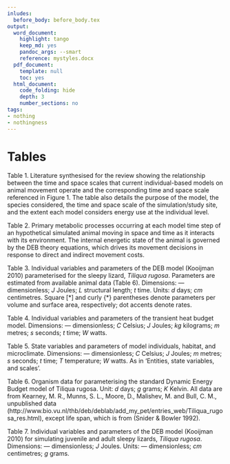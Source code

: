 ```yaml
---
inludes:
  before_body: before_body.tex
output:
  word_document:
    highlight: tango
    keep_md: yes
    pandoc_args: --smart
    reference: mystyles.docx
  pdf_document:
    template: null
    toc: yes
  html_document:
    code_folding: hide
    depth: 3
    number_sections: no
tags:
- nothing
- nothingness
---
```


<script type="text/x-mathjax-config">
  MathJax.Hub.Config({ TeX: { equationNumbers: {autoNumber: "all"} } });
</script>

# Tables

Table 1. Literature synthesised for the review showing the relationship between the time and space scales that current individual-based models on animal movement operate and the corresponding time and space scale referenced in Figure 1. The table also details the purpose of the model, the species considered, the time and space scale of the simulation/study site, and the extent each model considers energy use at the individual level.  

Table 2. Primary metabolic processes occurring at each model time step of an hypothetical simulated animal moving in space and time as it interacts with its environment. The internal energetic state of the animal is governed by the DEB theory equations, which drives its movement decisions in response to direct and indirect movement costs. 

Table 3. Individual variables and parameters of the DEB model (Kooijman 2010) parameterised for the sleepy lizard, _Tiliqua rugosa_. Parameters are estimated from available animal data (Table 6). Dimensions: --- dimensionless; _J_ Joules; _L_ structural length; _t_ time. Units: _d_ days; _cm_ centimetres. Square [*] and curly {*} parentheses denote parameters per volume and surface area, respectively; dot accents denote rates.  

Table 4. Individual variables and parameters of the transient heat budget model. Dimensions: --- dimensionless; _C_ Celsius; _J_ Joules; _kg_ kilograms; _m_ metres; _s_ seconds; _t_ time; _W_ watts.  

Table 5. State variables and parameters of model individuals, habitat, and microclimate. Dimensions: --- dimensionless; _C_ Celsius; _J_ Joules; _m_ metres; _s_ seconds; _t_ time; _T_ temperature; _W_ watts. As in ‘Entities, state variables, and scales’.  

Table 6. Organism data for parameterising the standard Dynamic Energy Budget model of Tiliqua rugosa. Unit: _d_ days; _g_ grams; _K_ Kelvin. All data are from Kearney, M. R., Munns, S. L., Moore, D., Malishev, M. and Bull, C. M., unpublished data (http://www.bio.vu.nl/thb/deb/deblab/add_my_pet/entries_web/Tiliqua_rugosa_res.html), except life span, which is from (Snider & Bowler 1992).  

Table 7. Individual variables and parameters of the DEB model (Kooijman 2010) for simulating juvenile and adult sleepy lizards, _Tiliqua rugosa_. Dimensions: --- dimensionless; _J_ Joules. Units: --- dimensionless; _cm_ centimetres; _g_ grams.  

